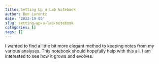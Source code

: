 ```yaml
---
title: Setting Up a Lab Notebook
author: Ben Lorentz
date: '2022-10-05'
slug: setting-up-a-lab-notebook
categories: []
tags: []
---
```

I wanted to find a little bit more elegant method to keeping notes from my various
analyses. This notebook should hopefully help with this all. I am interested to 
see how it grows and evolves.